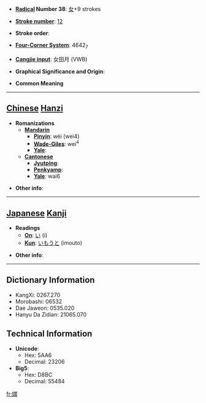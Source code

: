 * '''[[Wiktionary:Chinese radical index| Radical]] Number 38''': [[Wiktionary:Chinese radical index 女|女]]+9 strokes

* '''[[Wiktionary:Chinese total strokes index|Stroke number]]''': [[Wiktionary:Chinese total strokes index 12|12]]

* '''Stroke order''': 

* '''[[Wiktionary:Chinese four corner index|Four-Corner System]]''': 4642<sub>7</sub>

* '''[[Wiktionary:Chinese Cangjie index|Cangjie input]]''': 女田月 (VWB)

* '''Graphical Significance and Origin''': 

* '''Common Meaning'''

----

== [[Chinese]] [[Hanzi]] ==

* '''Romanizations'''
** '''[[Mandarin]]'''
*** '''[[Pinyin]]''': wèi (wei4)
*** '''[[Wade-Giles]]''': wei<sup>4</sup>
*** '''[[Yale]]''': 
** '''[[Cantonese]]'''
*** '''[[Jyutping]]''':
*** '''[[Penkyamp]]''': 
*** '''[[Yale]]''': wai6

* '''Other info''': 

----

== [[Japanese]] [[Kanji]] ==

* '''Readings'''
** '''[[On]]''': [[い]] (i)
** '''[[Kun]]''': [[いもうと]] (imouto)

* '''Other info''':  

----

== Dictionary Information ==

* KangXi: 0267.270
* Morobashi: 06532
* Dae Jaweon: 0535.020
* Hanyu Da Zidian: 21065.070

== Technical Information ==

* '''Unicode''':
** Hex: 5AA6
** Decimal: 23206
* '''Big5''':
** Hex: D8BC
** Decimal: 55484

[[fr:媦]]